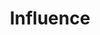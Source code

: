 ---
title: "Influence"
bookCover: "/assets/book-covers/influence.jpg"
bookAuthor: "Robert B. Cialdini"
rating: 5
done: false
tags: []
summary: false
detailedNotes: false
amazonLink: ""
amazonAffiliateLink: ""
---